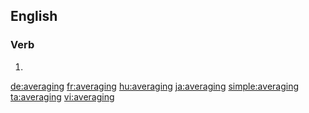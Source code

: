==English==

===Verb===
{{head|en|present participle}}

# {{present participle of|average|lang=en}}

[[de:averaging]]
[[fr:averaging]]
[[hu:averaging]]
[[ja:averaging]]
[[simple:averaging]]
[[ta:averaging]]
[[vi:averaging]]